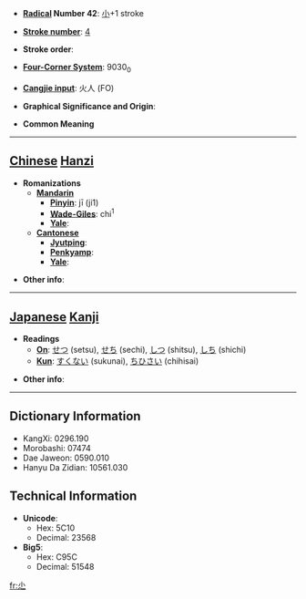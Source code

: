 * '''[[Wiktionary:Chinese radical index| Radical]] Number 42''': [[Wiktionary:Chinese radical index 小|小]]+1 stroke

* '''[[Wiktionary:Chinese total strokes index|Stroke number]]''': [[Wiktionary:Chinese total strokes index 4|4]]

* '''Stroke order''': 

* '''[[Wiktionary:Chinese four corner index|Four-Corner System]]''': 9030<sub>0</sub>

* '''[[Wiktionary:Chinese Cangjie index|Cangjie input]]''': 火人 (FO)

* '''Graphical Significance and Origin''': 

* '''Common Meaning'''

----

== [[Chinese]] [[Hanzi]] ==

* '''Romanizations'''
** '''[[Mandarin]]'''
*** '''[[Pinyin]]''': jī (ji1)
*** '''[[Wade-Giles]]''': chi<sup>1</sup>
*** '''[[Yale]]''': 
** '''[[Cantonese]]'''
*** '''[[Jyutping]]''':
*** '''[[Penkyamp]]''': 
*** '''[[Yale]]''': 

* '''Other info''': 

----

== [[Japanese]] [[Kanji]] ==

* '''Readings'''
** '''[[On]]''': [[せつ]] (setsu), [[せち]] (sechi), [[しつ]] (shitsu), [[しち]] (shichi)
** '''[[Kun]]''': [[すくない]] (sukunai), [[ちひさい]] (chihisai)

* '''Other info''':  

----

== Dictionary Information ==

* KangXi: 0296.190
* Morobashi: 07474
* Dae Jaweon: 0590.010
* Hanyu Da Zidian: 10561.030

== Technical Information ==

* '''Unicode''':
** Hex: 5C10
** Decimal: 23568
* '''Big5''':
** Hex: C95C
** Decimal: 51548

[[fr:尐]]
